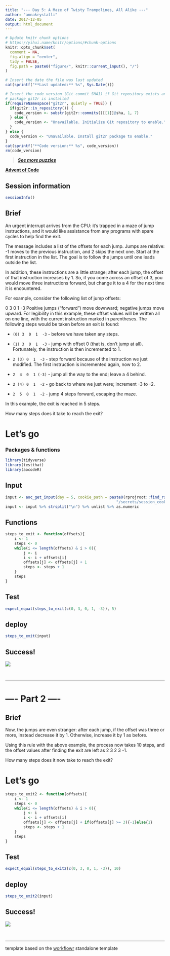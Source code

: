 ```yaml
---
title: "--- Day 5: A Maze of Twisty Trampolines, All Alike ---"
author: "annakrystalli"
date: 2017-12-05
output: html_document
---
```


```r
# Update knitr chunk options
# https://yihui.name/knitr/options/#chunk-options
knitr::opts_chunk$set(
  comment = NA,
  fig.align = "center",
  tidy = FALSE,
  fig.path = paste0("figure/", knitr::current_input(), "/")
)
```

```r
# Insert the date the file was last updated
cat(sprintf("**Last updated:** %s", Sys.Date()))
```

```r
# Insert the code version (Git commit SHA1) if Git repository exists and R
# package git2r is installed
if(requireNamespace("git2r", quietly = TRUE)) {
  if(git2r::in_repository()) {
    code_version <- substr(git2r::commits()[[1]]@sha, 1, 7)
  } else {
    code_version <- "Unavailable. Initialize Git repository to enable."
  }
} else {
  code_version <- "Unavailable. Install git2r package to enable."
}
cat(sprintf("**Code version:** %s", code_version))
rm(code_version)
```


> [***See more puzzles***](http://annakrystalli.me/advent_of_code/)

[**Advent of Code**](https://adventofcode.com/2017/)


## Session information

<!-- Insert the session information into the document -->
```r
sessionInfo()
```


## Brief

<!-- Insert Part 1 of the puzzle brief here -->

An urgent interrupt arrives from the CPU: it's trapped in a maze of jump instructions, and it would like assistance from any programs with spare cycles to help find the exit.

The message includes a list of the offsets for each jump. Jumps are relative: -1 moves to the previous instruction, and 2 skips the next one. Start at the first instruction in the list. The goal is to follow the jumps until one leads outside the list.

In addition, these instructions are a little strange; after each jump, the offset of that instruction increases by 1. So, if you come across an offset of 3, you would move three instructions forward, but change it to a 4 for the next time it is encountered.

For example, consider the following list of jump offsets:

0
3
0
1
-3
Positive jumps ("forward") move downward; negative jumps move upward. For legibility in this example, these offset values will be written all on one line, with the current instruction marked in parentheses. The following steps would be taken before an exit is found:

- `(0) 3  0  1  -3`  - before we have taken any steps.

- `(1) 3  0  1  -3`  - jump with offset 0 (that is, don't jump at all). Fortunately, the instruction is then incremented to 1.

- `2 (3) 0  1  -3`  - step forward because of the instruction we just modified. The first instruction is incremented again, now to 2.
 
- `2  4  0  1 (-3)` - jump all the way to the end; leave a 4 behind.

- `2 (4) 0  1  -2`  - go back to where we just were; increment -3 to -2.

- `2  5  0  1  -2`  - jump 4 steps forward, escaping the maze.

In this example, the exit is reached in 5 steps.

How many steps does it take to reach the exit?

# Let's go

### Packages & functions
```r
library(tidyverse)
library(testthat)
library(aocodeR)
```


## Input

<!-- Supply day. cookie_path defaults to path in my project -->
```r
input <- aoc_get_input(day = 5, cookie_path = paste0(rprojroot::find_rstudio_root_file(),
                                                 "/secrets/session_cookie.txt")) 
input <- input %>% strsplit("\n") %>% unlist %>% as.numeric
```

## Functions
```r
steps_to_exit <- function(offsets){
    i <- 1
    steps <- 0
    while(i <= length(offsets) & i > 0){
        j <- i
        i <- i + offsets[i]
        offsets[j] <- offsets[j] + 1
        steps <- steps + 1
    }
    steps
}
```

## Test
```r
expect_equal(steps_to_exit(c(0, 3, 0, 1, -3)), 5)
```

## deploy

```r
steps_to_exit(input)
```


## Success!

![](../screenshots/Day5_1.png)

<br>

***

# ---- Part 2 ----


## Brief
<!-- Insert Part 2 of the puzzle brief here -->

Now, the jumps are even stranger: after each jump, if the offset was three or more, instead decrease it by 1. Otherwise, increase it by 1 as before.

Using this rule with the above example, the process now takes 10 steps, and the offset values after finding the exit are left as 2 3 2 3 -1.

How many steps does it now take to reach the exit?



# Let's go

```r
steps_to_exit2 <- function(offsets){
    i <- 1
    steps <- 0
    while(i <= length(offsets) & i > 0){
        j <- i
        i <- i + offsets[i]
        offsets[j] <- offsets[j] + if(offsets[j] >= 3){-1}else{1}
        steps <- steps + 1
    }
    steps
}
```


## Test
```r
expect_equal(steps_to_exit2(c(0, 3, 0, 1, -3)), 10)
```

## deploy

```r
steps_to_exit2(input)
```

## Success!

![](../screenshots/Day5_2.png)

<br>

***

template based on the [workflowr](https://github.com/jdblischak/workflowr) standalone template
